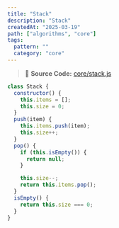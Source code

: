 ```yaml
---
title: "Stack"
description: "Stack"
createdAt: "2025-03-19"
path: ["algorithms", "core"]
tags:
  pattern: ""
  category: "core"
---
```


> 📌 **Source Code:** [core/stack.js](https://github.com/0teklee/pattern-recognition/tree/main/site/content/algorithms/stack/core.js)

```js
class Stack {
  constructor() {
    this.items = [];
    this.size = 0;
  }
  push(item) {
    this.items.push(item);
    this.size++;
  }
  pop() {
    if (this.isEmpty()) {
      return null;
    }

    this.size--;
    return this.items.pop();
  }
  isEmpty() {
    return this.size === 0;
  }
}
```
